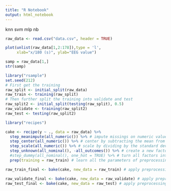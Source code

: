 ---
title: "R Notebook"
output: html_notebook
---
knn
svm
mlp
nb

```{r}
raw_data <- read.csv("data.csv", header = TRUE)

```

```{r}
plot(unlist(raw_data[1,2:178]),type = 'l',
     xlab="x/180 (s)", ylab="EEG value")
```


```{r}
samp = raw_data[1,]
str(samp)
```


```{r}
library("rsample")
set.seed(212)
# First get the training
raw_split <- initial_split(raw_data)
raw_train <- training(raw_split)
# Then further split the training into validate and test
raw_split2 <- initial_split(testing(raw_split), 0.5)
raw_validate <- training(raw_split2)
raw_test <- testing(raw_split2)
```

```{r}
library("recipes")

cake <- recipe(y ~ ., data = raw_data) %>%
  step_meanimpute(all_numeric()) %>% # impute missings on numeric values with the mean
  step_center(all_numeric()) %>% # center by subtracting the mean from all numeric features
  step_scale(all_numeric()) %>% # scale by dividing by the standard deviation on all numeric features
  step_unknown(all_nominal(), -all_outcomes()) %>% # create a new factor level called "unknown" to account for NAs in factors, except for the outcome (response can't be NA)
  #step_dummy(all_nominal(), one_hot = TRUE) %>% # turn all factors into a one-hot coding
  prep(training = raw_train) # learn all the parameters of preprocessing on the training data

raw_train_final <- bake(cake, new_data = raw_train) # apply preprocessing to training data

raw_validate_final <- bake(cake, new_data = raw_validate) # apply preprocessing to validation data
raw_test_final <- bake(cake, new_data = raw_test) # apply preprocessing to testing data
```

